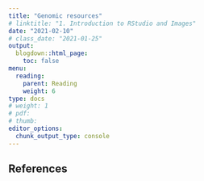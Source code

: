 ```yaml
---
title: "Genomic resources"
# linktitle: "1. Introduction to RStudio and Images"
date: "2021-02-10"
# class_date: "2021-01-25"
output:
  blogdown::html_page:
    toc: false
menu:
  reading:
    parent: Reading
    weight: 6
type: docs
# weight: 1 
# pdf: 
# thumb: 
editor_options: 
  chunk_output_type: console
---
```


## References

